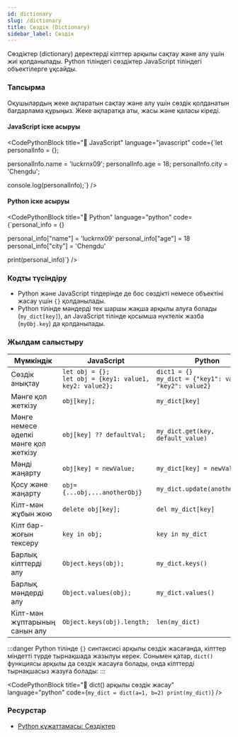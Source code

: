 ```yaml
---
id: dictionary
slug: /dictionary
title: Сөздік (Dictionary)
sidebar_label: Сөздік
---
```




Сөздіктер (dictionary) деректерді кілттер арқылы сақтау және алу үшін жиі қолданылады. Python тіліндегі сөздіктер JavaScript тіліндегі объектілерге ұқсайды.

### Тапсырма

Оқушылардың жеке ақпаратын сақтау және алу үшін сөздік қолданатын бағдарлама құрыңыз. Жеке ақпаратқа аты, жасы және қаласы кіреді.

#### JavaScript іске асыруы
<CodePythonBlock
  title="📄 JavaScript"
  language="javascript"
  code={`let personalInfo = {};
 
personalInfo.name = 'luckrnx09';
personalInfo.age = 18;
personalInfo.city = 'Chengdu';

console.log(personalInfo);`}
/>


#### Python іске асыруы
<CodePythonBlock
  title="📄 Python"
  language="python"
  code={`personal_info = {}

personal_info["name"] = 'luckrnx09'
personal_info["age"] = 18
personal_info["city"] = 'Chengdu'

print(personal_info)`}
/>


### Кодты түсіндіру

- Python және JavaScript тілдерінде де бос сөздікті немесе объектіні жасау үшін `{}` қолданылады.
- Python тілінде мәндерді тек шаршы жақша арқылы алуға болады (`my_dict[key]`), ал JavaScript тілінде қосымша нүктелік жазба (`myObj.key`) да қолданылады.

### Жылдам салыстыру

| Мүмкіндік | JavaScript | Python |
|-----------|-------------|--------|
| Сөздік анықтау | `let obj = {};` <br /> `let obj = {key1: value1, key2: value2};` | `dict1 = {}` <br /> `my_dict = {"key1": value1, "key2": value2}` |
| Мәнге қол жеткізу | `obj[key];` | `my_dict[key]` |
| Мәнге немесе әдепкі мәнге қол жеткізу | `obj[key] ?? defaultVal;` | `my_dict.get(key, default_value)` |
| Мәнді жаңарту | `obj[key] = newValue;` | `my_dict[key] = newValue` |
| Қосу және жаңарту | `obj={...obj,...anotherObj}` | `my_dict.update(another_dict)` |
| Кілт-мән жұбын жою | `delete obj[key];` | `del my_dict[key]` |
| Кілт бар-жоғын тексеру | `key in obj;` | `key in my_dict` |
| Барлық кілттерді алу | `Object.keys(obj);` | `my_dict.keys()` |
| Барлық мәндерді алу | `Object.values(obj);` | `my_dict.values()` |
| Кілт-мән жұптарының санын алу | `Object.keys(obj).length;` | `len(my_dict)` |

:::danger
Python тілінде `{}` синтаксисі арқылы сөздік жасағанда, кілттер міндетті түрде тырнақшада жазылуы керек. Сонымен қатар, `dict()` функциясы арқылы да сөздік жасауға болады, онда кілттерді тырнақшасыз жазуға болады:
:::

<CodePythonBlock
  title="🔧 dict() арқылы сөздік жасау"
  language="python"
  code={`my_dict = dict(a=1, b=2)
print(my_dict)`}
/>


### Ресурстар

- [Python құжаттамасы: Сөздіктер](https://docs.python.org/3/tutorial/datastructures.html#dictionaries)
